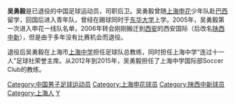 {{noteta|G1=足球}}{{Football player infobox
| playername = 吴勇毅
| fullname = 吴勇毅
| englishfullname = Wu Yongyi
| height = {{height|m=1.83}}
| dateofbirth = {{birth date and age|1983|6|14}}
| countryofbirth = {{CHN}}
| cityofbirth = [[上海|上海]]
| currentclub = 
| clubnumber =
| position = 后卫
| youthyears = 1998-2004年
| youthclubs = [[上海申花|上海申花]]
| years = 2005年<br/>2006-2009年
| clubs = [[上海申花|上海申花]]<br/>[[陕西中新|陕西中新]]
| caps(goals) = 0{{0}}(0)<br/>2{{0}}(0)
|}}
'''吴勇毅'''{{BD|1983年|6月14日|||W}}是已退役的中国足球运动员，司职后卫。吴勇毅曾随[[上海申花|上海申花]]少年队赴[[巴西|巴西]]留学，回国后进入青年队，曾经在踢球同时于[[东华大学_(上海)|东华大学]]上学。2005年，吴勇毅第一次进入申花一线队名单，2006年转会刚刚搬迁到[[西安|西安]]的西安国际（后改名[[陕西中新|陕西中新]]），但是由于多年没有比赛机会而退役。

退役后吴勇毅在上海市[[上海中学|上海中学]]担任足球队总教练，同时担任上海中学“连过十一人”足球社荣誉主席。从2012年到2015年，吴勇毅担任了上海中学国际部Soccer Club的教练。

{{2009年陕西浐灞名单}}

{{DEFAULTSORT:WU Yongyi}}
[[Category:中国男子足球运动员|Category:中国男子足球运动员]]
[[Category:上海申花球员|Category:上海申花球员]]
[[Category:陕西中新球员|Category:陕西中新球员]]
[[Category:上海人|Category:上海人]]
[[Category:吴姓|Y]]